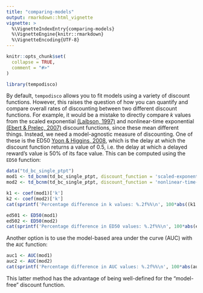 ```yaml
---
title: "comparing-models"
output: rmarkdown::html_vignette
vignette: >
  %\VignetteIndexEntry{comparing-models}
  %\VignetteEngine{knitr::rmarkdown}
  %\VignetteEncoding{UTF-8}
---
```


```r
knitr::opts_chunk$set(
  collapse = TRUE,
  comment = "#>"
)
```

```r
library(tempodisco)
```

By default, `tempodisco` allows you to fit models using a variety of discount functions. However, this raises the question of how you can quantify and compare overall rates of discounting between two different discount functions. For example, it would be a mistake to directly compare $k$ values from the scaled exponential [(Laibson, 1997)](https://doi.org/10.1162/003355397555253) and nonlinear-time exponential [(Ebert & Prelec, 2007)](https://doi.org/10.1287/mnsc.1060.0671) discount functions, since these mean different things. Instead, we need a model-agnostic measure of discounting. One of these is the ED50 [Yoon & Higgins, 2008](https://doi.org/10.1016/j.drugalcdep.2007.12.011), which is the delay at which the discount function returns a value of 0.5, i.e. the delay at which a delayed reward's value is 50% of its face value. This can be computed using the `ED50` function:

```r
data("td_bc_single_ptpt")
mod1 <- td_bcnm(td_bc_single_ptpt, discount_function = 'scaled-exponential')
mod2 <- td_bcnm(td_bc_single_ptpt, discount_function = 'nonlinear-time-hyperbolic')

k1 <- coef(mod1)['k']
k2 <- coef(mod2)['k']
cat(sprintf('Percentage difference in k values: %.2f%%\n', 100*abs((k1 - k2)/((k1 + k2)/2))))

ed501 <- ED50(mod1)
ed502 <- ED50(mod2)
cat(sprintf('Percentage difference in ED50 values: %.2f%%\n', 100*abs(ed501 - ed502)/((ed501 + ed501)/2)))
```
Another option is to use the model-based area under the curve (AUC) with the `AUC` function:

```r
auc1 <- AUC(mod1)
auc2 <- AUC(mod2)
cat(sprintf('Percentage difference in AUC values: %.2f%%\n', 100*abs(auc1 - auc2)/((auc1 + auc2)/2)))
```

This latter method has the advantage of being well-defined for the "model-free" discount function.
